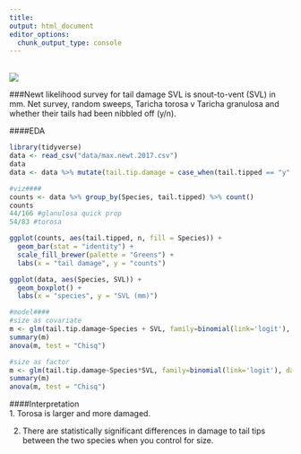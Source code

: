 ```yaml
---
title: 
output: html_document
editor_options: 
  chunk_output_type: console
---
```

<br>
![](./newt.jpg)  

###Newt likelihood survey for tail damage
SVL is snout-to-vent (SVL) in mm.
Net survey, random sweeps, Taricha torosa v Taricha granulosa and whether their tails had been nibbled off (y/n).

####EDA
```r
library(tidyverse)
data <- read_csv("data/max.newt.2017.csv")
data
data <- data %>% mutate(tail.tip.damage = case_when(tail.tipped == "y" ~ 1, tail.tipped == "n" ~ 0))

#viz####
counts <- data %>% group_by(Species, tail.tipped) %>% count()
counts
44/166 #glanulosa quick prop
54/83 #torosa

ggplot(counts, aes(tail.tipped, n, fill = Species)) + 
  geom_bar(stat = "identity") + 
  scale_fill_brewer(palette = "Greens") +
  labs(x = "tail damage", y = "counts")

ggplot(data, aes(Species, SVL)) + 
  geom_boxplot() + 
  labs(x = "species", y = "SVL (mm)")

#model####
#size as covariate
m <- glm(tail.tip.damage~Species + SVL, family=binomial(link='logit'), data = data)
summary(m)
anova(m, test = "Chisq")

#size as factor
m <- glm(tail.tip.damage~Species*SVL, family=binomial(link='logit'), data = data)
summary(m)
anova(m, test = "Chisq")

```

####Interpretation  
1. Torosa is larger and more damaged.  

2. There are statistically significant differences in damage to tail tips between the two species when you control for size.  
